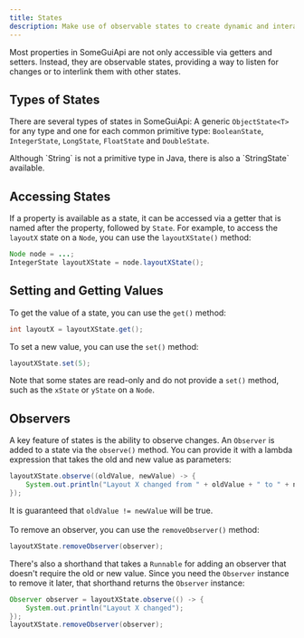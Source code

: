 ```yaml
---
title: States
description: Make use of observable states to create dynamic and interactive GUIs!
---
```


Most properties in SomeGuiApi are not only accessible via getters and setters.
Instead, they are observable states, providing a way to listen for changes or to interlink them with other states.

## Types of States

There are several types of states in SomeGuiApi: A generic `ObjectState<T>` for any type and one for each common
primitive type: `BooleanState`, `IntegerState`, `LongState`, `FloatState` and `DoubleState`.

<Info>
	Although `String` is not a primitive type in Java, there is also a `StringState` available.
</Info>

## Accessing States

If a property is available as a state, it can be accessed via a getter that is named after the property, followed by `State`.
For example, to access the `layoutX` state on a `Node`, you can use the `layoutXState()` method:

```java
Node node = ...;
IntegerState layoutXState = node.layoutXState();
```

## Setting and Getting Values

To get the value of a state, you can use the `get()` method:

```java
int layoutX = layoutXState.get();
```

To set a new value, you can use the `set()` method:

```java
layoutXState.set(5);
```

Note that some states are read-only and do not provide a `set()` method, such as the `xState` or `yState` on a `Node`.

## Observers

A key feature of states is the ability to observe changes. An `Observer` is added to a state via the `observe()` method. You can provide it with
a lambda expression that takes the old and new value as parameters:

```java
layoutXState.observe((oldValue, newValue) -> {
	System.out.println("Layout X changed from " + oldValue + " to " + newValue);
});
```

It is guaranteed that `oldValue != newValue` will be true.\
\
To remove an observer, you can use the `removeObserver()` method:

```java
layoutXState.removeObserver(observer);
```

There's also a shorthand that takes a `Runnable` for adding an observer that doesn't require the old or new value. Since you need the `Observer`
instance to remove it later, that shorthand returns the `Observer` instance:

```java
Observer observer = layoutXState.observe(() -> {
	System.out.println("Layout X changed");
});
layoutXState.removeObserver(observer);
```
